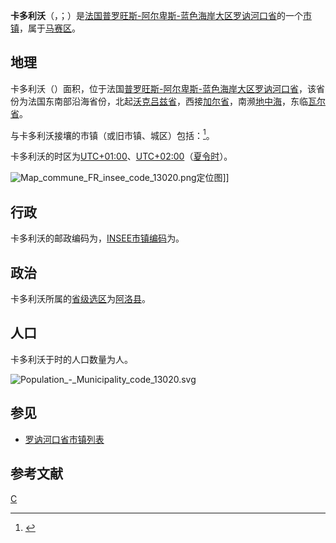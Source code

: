 {{地图误译/法语U2|issue=卡多利韦}}
{{noteTA|G1=法国地名}}
{{Infobox French commune
|name                    = 卡多利沃
|native name             = Cadolive
|arrondissement          = [[马赛区|马赛区]]
|canton                  = [[阿洛县_(法国)|阿洛县]]
}}
'''卡多利沃'''（{{lang-fr|Cadolive}}，{{IPA-fr|kadɔliv}}；{{lang-oc|Ca d'Oliva}}）是[[法国|法国]][[普罗旺斯-阿尔卑斯-蓝色海岸大区|普罗旺斯-阿尔卑斯-蓝色海岸大区]][[罗讷河口省|罗讷河口省]]的一个[[市镇_(法国)|市镇]]，属于[[马赛区|马赛区]]。

== 地理 ==
卡多利沃（{{wikidata|property|linked|P625}}）面积{{wikidata|properties|P2046}}，位于法国[[普罗旺斯-阿尔卑斯-蓝色海岸大区|普罗旺斯-阿尔卑斯-蓝色海岸大区]][[罗讷河口省|罗讷河口省]]，该省份为法国东南部沿海省份，北起[[沃克吕兹省|沃克吕兹省]]，西接[[加尔省|加尔省]]，南濒[[地中海|地中海]]，东临[[瓦尔省|瓦尔省]]。

与卡多利沃接壤的市镇（或旧市镇、城区）包括：{{Wikidata|properties|linked|P47}}<ref name="geo">{{Cite web|url=https://www.geoportail.gouv.fr/carte|title=Carte|accessdate=2020-03-22|author=Géoportail|language=fr|publisher=Géoportail|archive-date=2017-01-29|archive-url=https://web.archive.org/web/20170129154129/https://www.geoportail.gouv.fr/carte/|dead-url=no}}</ref>。

卡多利沃的时区为[[UTC+01:00|UTC+01:00]]、[[UTC+02:00|UTC+02:00]]（[[夏时制|夏令时]]）。

[[File:Map_commune_FR_insee_code_13020.png|thumb]]定位图]]{{Clear|left}}
== 行政 ==
卡多利沃的邮政编码为{{wikidata|properties|P281}}，[[法国国家统计与经济研究所|INSEE市镇编码]]为{{wikidata|properties|P374}}。

== 政治 ==
卡多利沃所属的[[縣_(法國)|省级选区]]为[[阿洛县_(法国)|阿洛县]]。

== 人口 ==
卡多利沃于{{wikidata|qualifier|P1082|P585}}时的人口数量为{{wikidata|property|raw|P1082}}人。

[[File:Population_-_Municipality_code_13020.svg|thumb]]{{Clear|left}}
== 参见 ==
* [[罗讷河口省市镇列表|罗讷河口省市镇列表]]

== 参考文献 ==
{{reflist}}

{{罗讷河口省市镇}}
{{Authority control}}
[[Category:罗讷河口省市镇|C]]